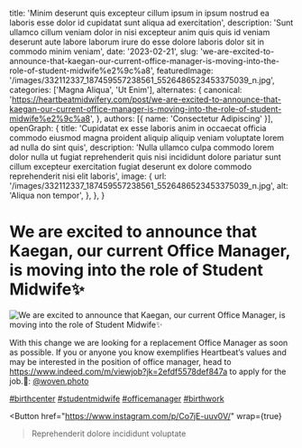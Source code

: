   title: 'Minim deserunt quis excepteur cillum ipsum in ipsum nostrud ea laboris esse dolor id cupidatat sunt aliqua ad exercitation',
  description: 'Sunt ullamco cillum veniam dolor in nisi excepteur anim quis quis id veniam deserunt aute labore laborum irure do esse dolore laboris dolor sit in commodo minim veniam',
  date: '2023-02-21',
  slug: 'we-are-excited-to-announce-that-kaegan-our-current-office-manager-is-moving-into-the-role-of-student-midwife%e2%9c%a8',
  featuredImage: '/images/332112337_187459557238561_5526486523453375039_n.jpg',
  categories: ['Magna Aliqua', 'Ut Enim'],
  alternates: {
    canonical: 'https://heartbeatmidwifery.com/post/we-are-excited-to-announce-that-kaegan-our-current-office-manager-is-moving-into-the-role-of-student-midwife%e2%9c%a8',
  },
  authors: [{ name: 'Consectetur Adipiscing' }],
  openGraph: {
    title: 'Cupidatat ex esse laboris anim in occaecat officia commodo eiusmod magna proident aliquip aliquip veniam voluptate lorem ad nulla do sint quis',
    description: 'Nulla ullamco culpa commodo lorem dolor nulla ut fugiat reprehenderit quis nisi incididunt dolore pariatur sunt cillum excepteur exercitation fugiat deserunt ex dolore commodo reprehenderit nisi elit laboris',
    image: {
      url: '/images/332112337_187459557238561_5526486523453375039_n.jpg',
      alt: 'Aliqua non tempor',
    },
  },
}


# We are excited to announce that Kaegan, our current Office Manager, is moving into the role of Student Midwife✨

<Image
  src="/images/332112337_187459557238561_5526486523453375039_n.jpg"
  size="large"
  wrap={true}
  alt="We are excited to announce that Kaegan, our current Office Manager, is moving into the role of Student Midwife✨"
/>

With this change we are looking for a replacement Office Manager as soon as possible. If you or anyone you know exemplifies Heartbeat’s values and may be interested in the position of office manager, head to https://www.indeed.com/m/viewjob?jk=2efdf5578def847a to apply for the job.📸: [@woven.photo](https://www.instagram.com/woven.photo/)

[#birthcenter](https://www.instagram.com/explore/tags/birthcenter/) [#studentmidwife](https://www.instagram.com/explore/tags/studentmidwife/) [#officemanager](https://www.instagram.com/explore/tags/officemanager/) [#birthwork](https://www.instagram.com/explore/tags/birthwork/)

<Button
  href="https://www.instagram.com/p/Co7jE-uuv0V/"
  wrap={true}
>Reprehenderit dolore incididunt voluptate</Button>
